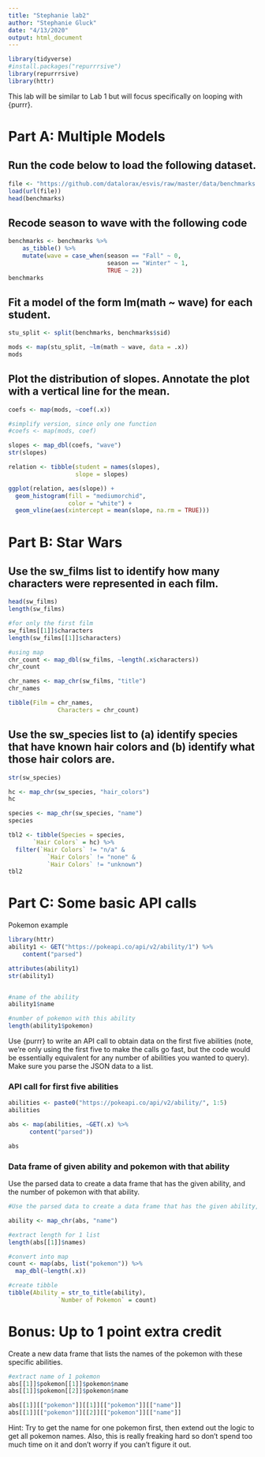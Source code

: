 ```yaml
---
title: "Stephanie lab2"
author: "Stephanie Gluck"
date: "4/13/2020"
output: html_document
---
```


```r
library(tidyverse)
#install.packages("repurrrsive")
library(repurrrsive)
library(httr)
```

This lab will be similar to Lab 1 but will focus specifically on looping with {purrr}.

# Part A: Multiple Models
## Run the code below to load the following dataset.
```r
file <- "https://github.com/datalorax/esvis/raw/master/data/benchmarks.rda"
load(url(file))
head(benchmarks)
```


## Recode season to wave with the following code
```r
benchmarks <- benchmarks %>%
    as_tibble() %>%
    mutate(wave = case_when(season == "Fall" ~ 0,
                            season == "Winter" ~ 1,
                            TRUE ~ 2))
benchmarks
```

## Fit a model of the form lm(math ~ wave) for each student.
```r

stu_split <- split(benchmarks, benchmarks$sid)

mods <- map(stu_split, ~lm(math ~ wave, data = .x))
mods

```

## Plot the distribution of slopes. Annotate the plot with a vertical line for the mean.
```r

coefs <- map(mods, ~coef(.x))

#simplify version, since only one function 
#coefs <- map(mods, coef)

slopes <- map_dbl(coefs, "wave")
str(slopes)

relation <- tibble(student = names(slopes), 
                   slope = slopes)

ggplot(relation, aes(slope)) +
  geom_histogram(fill = "mediumorchid",
                 color = "white") +
  geom_vline(aes(xintercept = mean(slope, na.rm = TRUE)))

```

# Part B: Star Wars

## Use the sw_films list to identify how many characters were represented in each film.
```r

head(sw_films)
length(sw_films)

#for only the first film
sw_films[[1]]$characters
length(sw_films[[1]]$characters)

#using map 
chr_count <- map_dbl(sw_films, ~length(.x$characters))
chr_count

chr_names <- map_chr(sw_films, "title")
chr_names

tibble(Film = chr_names, 
              Characters = chr_count)

```


## Use the sw_species list to (a) identify species that have known hair colors and (b) identify what those hair colors are.
```r

str(sw_species)

hc <- map_chr(sw_species, "hair_colors")
hc

species <- map_chr(sw_species, "name")
species

tbl2 <- tibble(Species = species, 
       `Hair Colors` = hc) %>% 
  filter(`Hair Colors` != "n/a" &
           `Hair Colors` != "none" & 
           `Hair Colors` != "unknown")
tbl2

```


# Part C: Some basic API calls

Pokemon example 

```r

library(httr)
ability1 <- GET("https://pokeapi.co/api/v2/ability/1") %>%
    content("parsed") 

attributes(ability1)
str(ability1)


#name of the ability 
ability1$name

#number of pokemon with this ability 
length(ability1$pokemon)

```


Use {purrr} to write an API call to obtain data on the first five abilities (note, we’re only using the first five to make the calls go fast, but the code would be essentially equivalent for any number of abilities you wanted to query). Make sure you parse the JSON data to a list.

### API call for first five abilities 

```r
abilities <- paste0("https://pokeapi.co/api/v2/ability/", 1:5)
abilities

abs <- map(abilities, ~GET(.x) %>% 
      content("parsed"))

abs

```


### Data frame of given ability and pokemon with that ability 

Use the parsed data to create a data frame that has the given ability, and the number of pokemon with that ability.

```r
#Use the parsed data to create a data frame that has the given ability, and the number of pokemon with that ability.

ability <- map_chr(abs, "name")

#extract length for 1 list
length(abs[[1]]$names)

#convert into map 
count <- map(abs, list("pokemon")) %>% 
  map_dbl(~length(.x))

#create tibble 
tibble(Ability = str_to_title(ability), 
              `Number of Pokemon` = count)

```


# Bonus: Up to 1 point extra credit
Create a new data frame that lists the names of the pokemon with these specific abilities.
```r
#extract name of 1 pokemon
abs[[1]]$pokemon[[1]]$pokemon$name
abs[[1]]$pokemon[[2]]$pokemon$name

abs[[1]][["pokemon"]][[1]][["pokemon"]][["name"]]
abs[[1]][["pokemon"]][[2]][["pokemon"]][["name"]]

```

Hint: Try to get the name for one pokemon first, then extend out the logic to get all pokemon names. Also, this is really freaking hard so don’t spend too much time on it and don’t worry if you can’t figure it out.